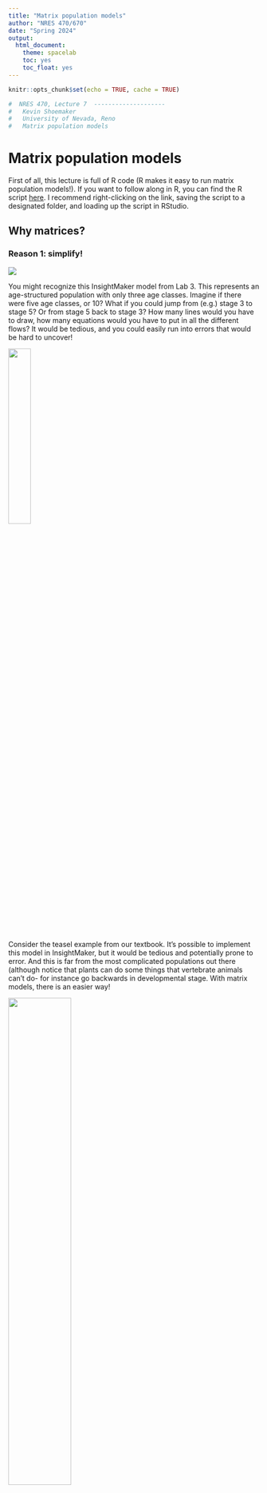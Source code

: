 ```yaml
---
title: "Matrix population models"
author: "NRES 470/670"
date: "Spring 2024"
output: 
  html_document: 
    theme: spacelab
    toc: yes
    toc_float: yes
---
```


```r
knitr::opts_chunk$set(echo = TRUE, cache = TRUE)
```


```r

#  NRES 470, Lecture 7  --------------------          
#   Kevin Shoemaker                                   
#   University of Nevada, Reno                        
#   Matrix population models                   

```


# Matrix population models

First of all, this lecture is full of R code (R makes it easy to run matrix population models!). If you want to follow along in R, you can find the R script [here](LECTURE7.R). I recommend right-clicking on the link, saving the script to a designated folder, and loading up the script in RStudio.     

## Why matrices? 

### Reason 1: simplify!

![](IM7.jpg)

You might recognize this InsightMaker model from Lab 3. This represents an age-structured population with only three age classes. Imagine if there were five age classes, or 10? What if you could jump from (e.g.) stage 3 to stage 5? Or from stage 5 back to stage 3? How many lines would you have to draw, how many equations would you have to put in all the different flows? It would be tedious, and you could easily run into errors that would be hard to uncover! 

![](teasel1.jpg){width=30%}

Consider the teasel example from our textbook. It's possible to implement this model in InsightMaker, but it would be tedious and potentially prone to error. And this is far from the most complicated populations out there (although notice that plants can do some things that vertebrate animals can't do- for instance go backwards in developmental stage. With matrix models, there is an easier way!

![](gotelli3_6.jpg){width=50%}

The population vital rates for pretty much any age-structured or stage-structured population can be represented as a **transition matrix** (or, projection matrix), which summarizes all the information about survival, birth rates, and transitions between stages! (and the fact that a life history like teasel can be represented by a transition matrix illustrates the generality of this concept!)

For example, the teasel vital rates can be summarized in [this matrix](teaselmatrix1.csv):

```r

# Teasel example -------------------------------

# Teasel example from Gotelli: summarizing a complex life history!

teasel <- read.csv("teaselmatrix1.csv", header=T)      # read in the teasel transition matrix from Gotelli
teasel <- teasel[,-1]                                  # remove the row names
teasel_matrix <- as.matrix(teasel)                     # convert to a matrix (from a data frame)
colnames(teasel_matrix) <- names(teasel)               # assign row and column names
rownames(teasel_matrix) <- names(teasel)
teasel_matrix                                          # print the matrix

```

#### Stage-structure vs age-structure

In the previous module, we talked about 'age-structured populations'. What we meant by that is that the population vital rates (e.g., $b$ and $d$) varied by age. 

Sometimes, it's convenient to classify individuals within a certain age range as belonging to a particular life-history stage. For example, we might classify the life history of a grizzly bear like this:

Age 0-1: newborn     
Age 1-2: yearling     
Age 2-5: subadult     
Age 6+: adult     

This can simplify our models considerably. For example, consider a species like a sea turtle, with up to 75 or 100 years of life. You could build a model in which you have 100 [Stocks], one for each year of life. 

--OR--

You could have 5 [Stocks] representing age ranges over which sea turtles tend to have similar vital rates. For example, we might divide the sea turtle life history into the following stages:

Age 0-1: hatchling      
Age 1-5: young juvenile     
Age 5-10: older juvenile      
Age 10-17: subadult      
Age 18+: adult      

By using stages, we have simplified our model from having 100 stocks (with even more associated flows/transitions) to a model with only 5 stocks- and we are still accurately representing how vital rates change with age (i.e., the model is still *biologically realistic*). 

Matrix population models can represent age-structured and stage-structured models with equal simplicity and elegance. 

The term 'Leslie Matrix' refers to an age-structured matrix population model. 

When a matrix is used to represent a stage-structured population, it is often called a "Lefkovitch" (or stage-based) Matrix. 

### Reason 2: modeling age-structured population dynamics!

In one of the questions in Lab 3, you were asked to use a life table to predict the number of births in a population one time step into the future. As you probably realized, this is not as straightforward as it sounds!

Life tables are great for summarizing survivorship schedules and other aspects of age-structured populations. But life tables are not designed to model the abundance dynamics of age- or stage- structured populations! 

You know what *is* great for projecting age-structured abundance into the future? 

MATRICES of course!  

For example, let's project a teasel population 1 year into the future:

First of all, we need to begin with a teasel population **vector**...

```r

# Summarize initial age-structured abundance as a matrix with one column

Initial_teasel <- matrix(c(1000,1500,200,300,600,25),ncol=1)         # initial population size (population vector; matrix with 1 column!)
rownames(Initial_teasel) <- rownames(teasel_matrix)                  # add row and column names
colnames(Initial_teasel) <- "Abundance"
Initial_teasel

```

Then all we need to do is 'matrix-multiply' this **vector** of abundances by the **transition matrix** from above! Each time we do this multiplication step, we advance one year! It's that easy!

NOTE: matrix multiplication (percent-asterisk-percent in R) is not the same as standard multiplication (asterisk in R).

Here's how we can do this in R!

```r

# Project the population at time 1

Year1 <- teasel_matrix %*% Initial_teasel   # note: the '%*%' denotes 'matrix multiplication' in R. We'll go through this more later.     
Year1
  
```

Pretty simple!

To compute teasel abundance in year 2 of our simulation, we can simply repeat:

```r

# Project the population at time 2

thisYear <- Year1
nextYear <- teasel_matrix %*% thisYear
nextYear  # now we get the (age structured) population size at time 2!     

```

We could use this strategy to simulate abundance for ten years (or 20, or 30, or 10000)...

Notice the use of a **for loop** here!

```r

# Use a FOR loop to project the population dynamics for the next 10 years!

nYears <- 10
tenYears <- matrix(0,nrow=6,ncol=nYears+1)          # initialize storage array for recording age structured abundances for the next 10 years. 
rownames(tenYears) <- rownames(Initial_teasel)      # assign row and column names
colnames(tenYears) <- seq(0,10)
tenYears[,1] <- Initial_teasel                      # initialize the simulated abundances

# run the for loop!

for(t in 2:(nYears+1)){    # here we use 't' as our looping variable, but we could choose any name we want
  tenYears[,t] <-  teasel_matrix %*% tenYears[,t-1]     # perform matrix multiplication for each year of the simulation!
}

tenYears

```

Finally, we can plot out the abundance of each stage over 10 years!

```r

# Plot the projected population trajectory over the next 10 years 

plot(1,1,pch="",ylim=c(0,60000000),xlim=c(0,11),xlab="Years",ylab="Abundance",xaxt="n")    # make empty plot
cols <- rainbow(6)        # set colors for each stage
for(s in 1:6){
  points(tenYears[s,],col=cols[s],type="l",lwd=2)       # plot out each stage
}
axis(1,at=seq(1,11),labels = seq(0,10))      # add x axis labels
legend("topleft",col=cols,lwd=rep(2,6),legend=rownames(tenYears))      # add legend

```

So projection is easy with matrices! What more reason do we need to convince ourselves of why matrix population models are worth knowing? Well, how about this...

### Reason 3: Matrix algebra 'tricks'!

Fortunately, we can compute two key population properties from the transition matrix using some mathematical tricks: 

1. We can compute **Lambda** from the transition matrix in one step
2. We can compute **Stable Stage Distribution (SSD) from the transition matrix in one step

#### Lambda
  
There is a clear similarity between the finite population growth equation:

$N_{t+1}=\lambda \cdot N_t$,

where $N$ is abundance (as always), $t$ is time, often in years but could be any time units, and $\lambda$ is the multiplicative growth rate over the time period $t \rightarrow t+1$

... and the matrix population growth equation:

$\mathbf{N}_{t+1} = \mathbf{A} \cdot \mathbf{N}_{t}$,

where $\mathbf{N}$ is a **vector** of abundances (abundance for all stages), and $\mathbf{A}$ is the **transition matrix**, which we have seen before.

Both equations describe discrete exponential growth or decline!

Note that $N$ in the first equation is a **scalar** -- that is, it is just a single number. 

In contrast:

$\mathbf{N}$ in the second equation represents an age-structured **vector (a bundle of numbers organized in a single line)**: a set of abundances structured by age or stage class.

Similarly, the finite population growth rate, $\lambda$ is a scalar,

In fact, the concept of **Lambda**, or the multiplier used to model discrete population growth, applies to matrix population models as well!

As you may have noticed from our age-structured InsightMaker model from class (or from Lab 3), age-structured models sometimes exhibit "messy" dynamics at first, when the population is jumping up and down a lot. However, after some time, the population growth becomes smooth- this is when the population has achieved *stable stage distribution (SSD)*. At SSD, the population grows in a discrete exponential growth pattern- this rate of exponential growth can be described by a single parameter -- **Lambda**!  

$\mathbf{A}$ is a **matrix (a bundle of numbers organized in rows and columns)** known as the transition matrix in Population Ecology.   

In one step, you can compute $\lambda$ from $\mathbf{A}$!!     

Let's do this in R!

What is the growth rate $\lambda$ for the teasel population. If you recall, it looked like it was growing, so it should be above 1...

```r

# Matrix "tricks" for population ecology ---------------------------

# Use the transition matrix to compute Lambda, or the finite rate of population growth!

library(popbio)      # load the 'popbio' package in R!
Lambda <- lambda(teasel_matrix) 
Lambda

#   as.numeric(round(eigen(teasel_matrix)$values[1],2))  # this is an alternative method- if you don't want to use the 'popbio' package

```

You don't have to understand the math here- but I do want you to understand how simple that was- just one line of code and we computed the annual rate of growth from the teasel transition matrix!

#### Stable Stage Distribution (SSD)

Here's another trick:

In one step, you can compute **stable stage distribution (SSD)** from $\mathbf{A}$!!     

Let's do this in R!

What is the stable age distribution for the teasel population. If you recall, the first seed stage looked like it dominated in the figure above.

```r

# Compute stable age distribution from the transition matrix!

library(popbio)    # ... and it's even easier if we use the 'popbio' package...
SAD <- stable.stage(teasel_matrix)  
SAD      # stable age distribution as a percentage of the total population


# #abs(as.numeric(round(eigen(teasel_matrix)$vectors[,1],3)))  # alternative- doesn't use 'popbio'
# SAD/sum(SAD)

```

This vector represents the _relative abundances in each age class at the stable age distribution_!

**Q:** Does a stage-structured population grow at the rate of $\lambda$ per time step if it is NOT at stable stage distribution (SSD)? [Top Hat]   

To answer this question, you may find it helps to load an stage-structured model in InsightMaker like [this one](https://insightmaker.com/insight/6vZsNuzGIbisYsFVCSLWZK/Stage-structured-population). 

## Mechanics of matrix population models

Let's take a look at a basic stage-structured population -- specifically [this one](https://insightmaker.com/insight/6vZsNuzGIbisYsFVCSLWZK/Stage-structured-population) - we used this model for running the 'supplementation' example in the 'age structured populations' lecture. In InsightMaker, it looks something like this:

![](IM9.jpg)

Let's convert the vital rates to a three-stage **projection matrix**. Projection matrices are **square matrices** where the number of rows and columns are equal to the number of life stages. In this case, that means three! Let's make a blank matrix for now:

```r

# Demo -------------------------
# In class demo: convert an insightmaker model to a matrix projection model

# First, we specify a blank transition matrix

TMat <- matrix(0,nrow=3,ncol=3)                    # create a blank matrix with 3 rows and 3 columns
stagenames <- c("Yearlings","Subadults","Adults")  # name the rows and columns
rownames(TMat) <- stagenames
colnames(TMat) <- stagenames
TMat                                               # now we have an all-zero transition matrix.

```

You can read the **elements** of a transition matrix as follows:

"The per-capita rate of transition from _(col name)_ this year to _(row name)_ next year is _(value of element)_" 

NOTE: the top row in the transition matrix represents **fecundities (f)**. These elements are best interpreted as follows:

"The per-capita production of one-year-olds (yearlings) next year by _(col name)_ in the population this year is _(value of element)_".

These matrix elements account for both the birth rate (per-capita birth rate this year) and the survival from birth to age 1. That is, in order for a female to add a new individual to the population next year, she has to give birth and then the offspring need to survive until their first birthday!

In life table terms:

$f_t = b(t) * g(0)$

Now we can start filling in this matrix. Let's begin with the top left **element** of the matrix (a **fecundity** term, since it's part of the top row). This represents the per-capita production of yearlings (col) next year by yearlings (row) this year. What is the value of this element? 

Let's update our transition matrix:

```r

# fill in the top left element of the matrix

TMat[1,1] <- 0    # yearlings have birth rate of zero, so also a fecundity of zero!
TMat

```

How about the second row, first column. This represents the per-capita transition from yearling (col) this year to subadult (row) next year. That is, the transition rate from yearling to subadult. In this model, this is the same as the yearling survival- because all survivors must transition to the subadult stage (you either transition or die- you can't stay a yearling for more than one year!) The value from our model is 0.3. 

Let's update our transition matrix:

```r

# update the second row, first column (yearling survival, or transition from ylng to sub)

TMat[2,1] <- 0.3


# and the survival of adults (transition from adult to adult)

TMat[3,3] <- 0.85    # 85% survival


# transition from sub to sub (survive and stay subadult) 

TMat[2,2] <- 0.6-0.1    # 50% of subadults survive and stay juvenile


# transition from subadult to adult

TMat[3,2]  <- 0.1   # 10% of juveniles survive and transition to adult. 

```


What about the transition from the yearling to the adult stage? Well, we can set that to zero because you can't skip right to adult from yearling- you must pass through the subadult stage!!

```r

# fill in the bottom left element of the matrix

TMat[3,1] <- 0    # yearlings (col 1) can't become adults (row 3) next year!
TMat

```

What about the transition from the adult to the subadult stage? We can set that to zero as well- because you can't revert to the subadult stage if you're already an adult!!

```r

# fill in the bottom left element of the matrix

TMat[2,3] <- 0    # adults (col 3) can't become subadults (row 2) next year!
TMat

```


And the hardest part is usually the top row: the fecundity row. In this case, this year's yearlings don't produce offspring, so they have fecundity of zero.

Subadults have a birth rate of 3 females per female, and adults have a birth rate of 7 female offspring per female.

But remember, in order for these offspring to enter the population as yearlings next year, they must survive that first year of life!!


```r

TMat[1,2] <- 3 * 0.3      # subadult fecundity term: birth rate multiplied by first-year survival

TMat[1,3] <- 7 * 0.3   # subadult fecundity term: birth rate multiplied by first-year survival

```


In the end we get the following matrix:

```r
TMat
```


See if you can understand what this matrix is saying about the transitions from and two the three life stages. 

```r

# alternatively, you can fill in the matrix like this:

TMat[,1] <- c(0,0.3,0)              # fill in the entire first column of the transition matrix
TMat[,2] <- c(3*0.3,0.5,0.1)        # fill in the entire second column of the transition matrix
TMat[,3] <- c(7*0.3,0,0.85)         # fill in the entire third column of the transition matrix
TMat

```

Now we can run a 50-year projection and compare it with the InsightMaker model. It should look the same!!

First we must specify the initial abundances in each stage:

```r

# specify initial abundance vector

InitAbund <- c(40,0,0)
names(InitAbund) <- colnames(TMat)
InitAbund

```

So we are starting with only Juveniles...

```r

# Run the model for 50 years (using for loop)

nYears <- 50
allYears <- matrix(0,nrow=nrow(TMat),ncol=nYears+1)
rownames(allYears) <- rownames(TMat)
colnames(allYears) <- seq(0,nYears)
allYears[,1] <- InitAbund 

for(t in 2:(nYears+1)){
  allYears[,t] <-  TMat %*% allYears[,t-1]    # matrix multiplication!
}

allYears

```


Now let's plot it out!

```r

# and plot out the results!

plot(1,1,pch="",ylim=c(0,100),xlim=c(0,nYears+1),xlab="Years",ylab="Abundance",xaxt="n")
cols <- rainbow(3)
for(s in 1:3){
  points(allYears[s,],col=cols[s],type="l",lwd=2)
}
axis(1,at=seq(1,nYears+1),labels = seq(0,nYears))
legend("topleft",col=cols,lwd=rep(2,3),legend=rownames(allYears),bty="n")

```

Does this look the same as the InsightMaker results? Check it to make sure!

## Limitations of matrix population models

Matrix population models are great, but they have some limitations too. 

### What about density-dependence?

In some ways, while introducing a new level of realism in our models -- age-structure -- we have been ignoring another type of realism that we introduced in earlier lectures- **density-dependence** (both positive and negative)!

Which vital rates are density-dependent? All? Some? It depends? Are the data available?

How do you incorporate density-dependence into a matrix population model?  

How do you incorporate predator-prey dynamics into a matrix population model?      

ANSWER: use computer programming (e.g., R or InsightMaker!) 

### Overview of matrix multiplication

(we will do this on the whiteboard!)

### In-class exercise: loggerhead conservation!

First, please review the introduction to loggerhead sea turtles [here](PVA3_421.html). 

Next, download the Excel document for this example [here](Loggerhead2024.xlsx). We will work through the Excel example in class.

NOTE: a worked version of the spreadsheet can be found here[](Loggerhead2024_worked.xlsx)

Using your Excel spreadsheet, investigate four management scenarios for the loggerhead turtle population:

1. Improve fecundity (both subadults and adults) via *nest-site protection*!
    - Increase fecundity by 50% (improve to 1.5 times the current value)      
2. Improve hatchling survival via *nest monitoring*
    - Improve _to_ 100%    
3. Improve large juvenile survival using *Turtle Excluder Devices (TEDs)*     
    - Add 0.25 to the existing large juvenile survival (prob of transition from LJ to LJ)      
4. Improve adult survival by *restricting longline fisheries*.     
    - Increase by 10% (add 0.1 to adult survival)          
    
    
![turtle excluder device](ted1.jpg)    

**Top Hat**: Which of the four management recommendations would have the greatest positive effect on this population?

Click this link to download a CSV file of the loggerhead transition matrix (for reading into R): [CSV link](LoggerheadMatrix.csv)

### translate life history description into matrix population model

If we have time, we may review the final question from Lab 4:

Translate the following paragraph into a matrix population model. Remember a matrix population model has two components- an **initial abundance vector** and a **transition matrix**.  


![](redtail1.jpg)

> We assumed that the tawny rat-hawk life history could be described in terms of four major life stages: juvenile (one-year-olds), subadults (2-year-olds), non-territorial adults, and territorial adults (all individuals 3 years old and beyond are considered adults). We assumed that territorial adult females experienced an average of 10% mortality each year, and non-territorial adults experienced 18% mortality annually. Juvenile female mortality was 25% per year, and subadult mortality was 20%. Hatchlings (newborns) had a 30% chance of surviving their first year of life. We assumed that 90% of surviving subadults would become non-territorial adults, while the remaining 10% would become territorial adults. We assumed that 45% of surviving non-territorial females would successfully transition to the "territorial adult" stage, while 10% of surviving territorial adults would lose their territories, becoming non-territorial adults. Territorial adults are the primary reproductive stage, and produce an average of 2.5 fledged hatchlings each year, half of which are female. Non-territorial adults produce 1.1 new fledged hatchlings each year on average, half of which are female. We ran a female-only matrix population model, and we initialized the population with 800 juveniles, 150 subadults, 75 non-territorial adults and 50 territorial adults.   


```r
names <- c("juvenile","subadult","nt_adult","t_adult")
mymat = matrix(c(0,     0,      1.1*0.5*0.3,      2.5*0.5*0.3, 
                 0.75,  0,      0,                0,
                 0,     0.8*0.9,      0.82*(1-0.45),                0.9*(1-0.9),
                 0,     0.8*(1-0.9),      0.82*0.45,                0.9*0.9
                 ),   nrow=4,byrow = T)
rownames(mymat) <- names; colnames(mymat) <- names
popbio::lambda(mymat)
mymat

```


For more on matrix population models, the bible of this subject is [this book by Hal Caswell](https://www.amazon.com/gp/huc/view.html?ie=UTF8&newItems=C1DH1414B1C6AK%2C1).

And finally, check this out- this is a database of thousands of stage matrices for plants and animals around the world:

[COMADRE and COMPADRE databases](https://compadre-db.org/Data)


[--go to next lecture--](LECTURE8.html)
























